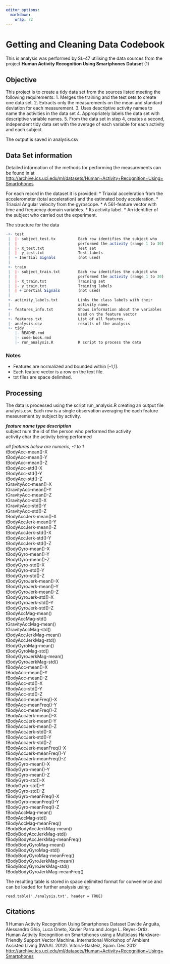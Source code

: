 ```yaml
---
editor_options: 
  markdown: 
    wrap: 72
---
```


# Getting and Cleaning Data Codebook

This is analysis was performed by SL-47 utilising the data sources from
the project **Human Activity Recognition Using Smartphones Dataset** (1)

## Objective

This project is to create a tidy data set from the sources listed
meeting the following requirements: 1. Merges the training and the test
sets to create one data set. 2. Extracts only the measurements on the
mean and standard deviation for each measurement. 3. Uses descriptive
activity names to name the activities in the data set 4. Appropriately
labels the data set with descriptive variable names. 5. From the data
set in step 4, creates a second, independent tidy data set with the
average of each variable for each activity and each subject.

The output is saved in analysis.csv

## Data Set information

Detailed information of the methods for performing the measurements can
be found in at
<http://archive.ics.uci.edu/ml/datasets/Human+Activity+Recognition+Using+Smartphones>

For each record in the dataset it is provided: \* Triaxial acceleration
from the accelerometer (total acceleration) and the estimated body
acceleration. \* Triaxial Angular velocity from the gyroscope. \* A
561-feature vector with time and frequency domain variables. \* Its
activity label. \* An identifier of the subject who carried out the
experiment.

The structure for the data

```r
-+- test  
 |  |- subject_test.tx          Each row identifies the subject who 
 |  |                           performed the activity (range 1 to 30)
 |  |- X_test.txt               Test set 
 |  |- y_test.txt               Test labels
 |  + Inertial Signals          (not used) 
 |
 +- train
 |  |- subject_train.txt        Each row identifies the subject who
 |  |                           performed the activity (range 1 to 30)
 |  |- X_train.txt              Training set
 |  |- y_train.txt              Training labels
 |  | + Inertial Signals        (not used)
 |
 +- activity_labels.txt         Links the class labels with their
 |                              activity name.
 +- features_info.txt           Shows information about the variables
 |                              used on the feature vector
 +- features.txt                List of all features.
 |- analysis.csv                results of the analysis
 +- tidy
    |- README.rmd 
    |- code-book.rmd 
    |- run_analysis.R           R script to process the data
```

### Notes

-   Features are normalized and bounded within [-1,1].
-   Each feature vector is a row on the text file.
-   txt files are space delimited.

## Processing

The data is processed using the script run_analysis.R creating an output
file analysis.csv. Each row is a single observation averaging the each
feature measurement by subject by activity.

| ***feature name type description***
| subject num the id of the person who performed the activity
| activity char the activity being performed

*all features below are numeric, -1 to 1*\
tBodyAcc-mean()-X\
tBodyAcc-mean()-Y\
tBodyAcc-mean()-Z\
tBodyAcc-std()-X\
tBodyAcc-std()-Y\
tBodyAcc-std()-Z\
tGravityAcc-mean()-X\
tGravityAcc-mean()-Y\
tGravityAcc-mean()-Z\
tGravityAcc-std()-X\
tGravityAcc-std()-Y\
tGravityAcc-std()-Z\
tBodyAccJerk-mean()-X\
tBodyAccJerk-mean()-Y\
tBodyAccJerk-mean()-Z\
tBodyAccJerk-std()-X\
tBodyAccJerk-std()-Y\
tBodyAccJerk-std()-Z\
tBodyGyro-mean()-X\
tBodyGyro-mean()-Y\
tBodyGyro-mean()-Z\
tBodyGyro-std()-X\
tBodyGyro-std()-Y\
tBodyGyro-std()-Z\
tBodyGyroJerk-mean()-X\
tBodyGyroJerk-mean()-Y\
tBodyGyroJerk-mean()-Z\
tBodyGyroJerk-std()-X\
tBodyGyroJerk-std()-Y\
tBodyGyroJerk-std()-Z\
tBodyAccMag-mean()\
tBodyAccMag-std()\
tGravityAccMag-mean()\
tGravityAccMag-std()\
tBodyAccJerkMag-mean()\
tBodyAccJerkMag-std()\
tBodyGyroMag-mean()\
tBodyGyroMag-std()\
tBodyGyroJerkMag-mean()\
tBodyGyroJerkMag-std()\
fBodyAcc-mean()-X\
fBodyAcc-mean()-Y\
fBodyAcc-mean()-Z\
fBodyAcc-std()-X\
fBodyAcc-std()-Y\
fBodyAcc-std()-Z\
fBodyAcc-meanFreq()-X\
fBodyAcc-meanFreq()-Y\
fBodyAcc-meanFreq()-Z\
fBodyAccJerk-mean()-X\
fBodyAccJerk-mean()-Y\
fBodyAccJerk-mean()-Z\
fBodyAccJerk-std()-X\
fBodyAccJerk-std()-Y\
fBodyAccJerk-std()-Z\
fBodyAccJerk-meanFreq()-X\
fBodyAccJerk-meanFreq()-Y\
fBodyAccJerk-meanFreq()-Z\
fBodyGyro-mean()-X\
fBodyGyro-mean()-Y\
fBodyGyro-mean()-Z\
fBodyGyro-std()-X\
fBodyGyro-std()-Y\
fBodyGyro-std()-Z\
fBodyGyro-meanFreq()-X\
fBodyGyro-meanFreq()-Y\
fBodyGyro-meanFreq()-Z\
fBodyAccMag-mean()\
fBodyAccMag-std()\
fBodyAccMag-meanFreq()\
fBodyBodyAccJerkMag-mean()\
fBodyBodyAccJerkMag-std()\
fBodyBodyAccJerkMag-meanFreq()\
fBodyBodyGyroMag-mean()\
fBodyBodyGyroMag-std()\
fBodyBodyGyroMag-meanFreq()\
fBodyBodyGyroJerkMag-mean()\
fBodyBodyGyroJerkMag-std()\
fBodyBodyGyroJerkMag-meanFreq()

The resulting table is stored in space delimited format for convenience
and can be loaded for further analysis using:

`read.table('./analysis.txt', header = TRUE)`

## Citations

**1** Human Activity Recognition Using Smartphones Dataset Davide
Anguita, Alessandro Ghio, Luca Oneto, Xavier Parra and Jorge L.
Reyes-Ortiz. Human Activity Recognition on Smartphones using a
Multiclass Hardware-Friendly Support Vector Machine. International
Workshop of Ambient Assisted Living (IWAAL 2012). Vitoria-Gasteiz,
Spain. Dec 2012
<http://archive.ics.uci.edu/ml/datasets/Human+Activity+Recognition+Using+Smartphones>

